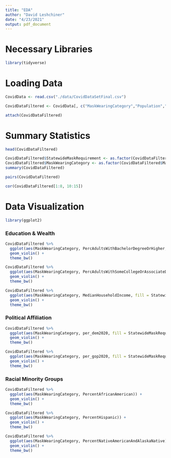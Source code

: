 ```yaml
---
title: "EDA"
author: "David Leshchiner"
date: "4/23/2021"
output: pdf_document
---
```


# Necessary Libraries

```r
library(tidyverse)
```


# Loading Data

```r
CovidData <- read.csv("./data/CovidDataSetFinal.csv")

CovidDataFiltered <- CovidData[, c("MaskWearingCategory","Population","PercentUnemployed","MedianHouseholdIncome","PercentAfricanAmerican","PercentHispanic", "PercentNativeAmericanAndAlaskaNative","PercentNativeHawaiianAndOtherPacificIslander","StatewideMaskRequirement","PercAdultsWithSomeCollegeOrAssociateDegree","PercAdultsWithBachelorDegreeOrHigher","per_dem2016","per_gop2016","per_gop2020","per_dem2020")]

attach(CovidDataFiltered)
```
# Summary Statistics

```r
head(CovidDataFiltered)
```
```r
CovidDataFiltered$StatewideMaskRequirement <- as.factor(CovidDataFiltered$StatewideMaskRequirement)
CovidDataFiltered$MaskWearingCategory <- as.factor(CovidDataFiltered$MaskWearingCategory)
summary(CovidDataFiltered)
```

```r
pairs(CovidDataFiltered)
```
```r
cor(CovidDataFiltered[1:8, 10:15])
```
# Data Visualization

```r
library(ggplot2)
```

### Education & Wealth

```r
CovidDataFiltered %>% 
  ggplot(aes(MaskWearingCategory, PercAdultsWithBachelorDegreeOrHigher, fill = StatewideMaskRequirement)) +
  geom_violin() +
  theme_bw()

CovidDataFiltered %>% 
  ggplot(aes(MaskWearingCategory, PercAdultsWithSomeCollegeOrAssociateDegree, fill = StatewideMaskRequirement)) +
  geom_violin() +
  theme_bw()

CovidDataFiltered %>% 
  ggplot(aes(MaskWearingCategory, MedianHouseholdIncome, fill = StatewideMaskRequirement)) +
  geom_violin() +
  theme_bw()
```
### Political Affiliation

```r
CovidDataFiltered %>% 
  ggplot(aes(MaskWearingCategory, per_dem2020, fill = StatewideMaskRequirement)) +
  geom_violin() +
  theme_bw()

CovidDataFiltered %>% 
  ggplot(aes(MaskWearingCategory, per_gop2020, fill = StatewideMaskRequirement)) +
  geom_violin() +
  theme_bw()
```

### Racial Minority Groups

```r
CovidDataFiltered %>% 
  ggplot(aes(MaskWearingCategory, PercentAfricanAmerican)) +
  geom_violin() +
  theme_bw()

CovidDataFiltered %>% 
  ggplot(aes(MaskWearingCategory, PercentHispanic)) +
  geom_violin() +
  theme_bw()

CovidDataFiltered %>% 
  ggplot(aes(MaskWearingCategory, PercentNativeAmericanAndAlaskaNative)) +
  geom_violin() +
  theme_bw()
```










